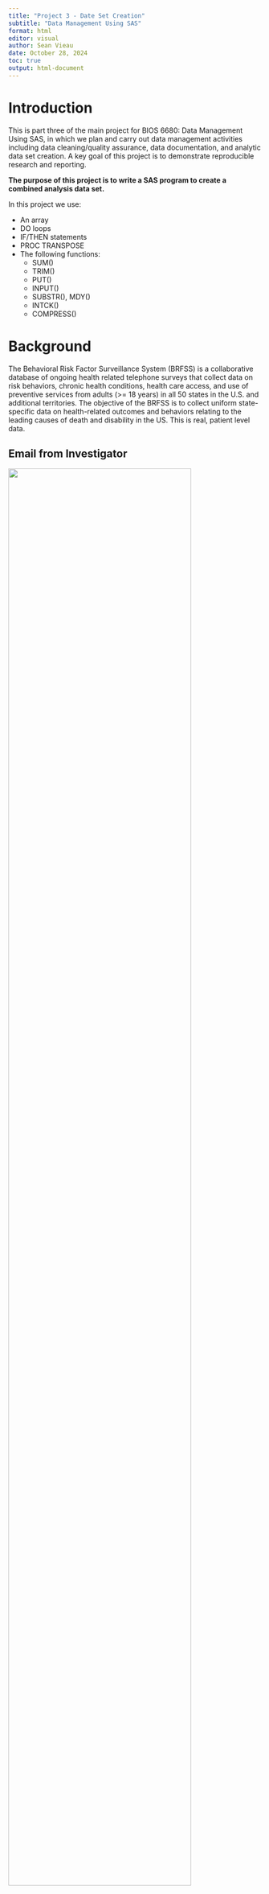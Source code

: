```yaml
---
title: "Project 3 - Date Set Creation"
subtitle: "Data Management Using SAS"
format: html
editor: visual
author: Sean Vieau
date: October 28, 2024
toc: true
output: html-document
---
```


# Introduction

This is part three of the main project for BIOS 6680: Data Management Using SAS, in which we plan and carry out data management activities including data cleaning/quality assurance, data documentation, and analytic data set creation. A key goal of this project is to demonstrate reproducible research and reporting.

**The purpose of this project is to write a SAS program to create a combined analysis data set.**

In this project we use:

-   An array
-   DO loops
-   IF/THEN statements
-   PROC TRANSPOSE
-   The following functions:
    -   SUM()
    -   TRIM()
    -   PUT()
    -   INPUT()
    -   SUBSTR(), MDY()
    -   INTCK()
    -   COMPRESS()

# Background

The Behavioral Risk Factor Surveillance System (BRFSS) is a collaborative database of ongoing health related telephone surveys that collect data on risk behaviors, chronic health conditions, health care access, and use of preventive services from adults (\>= 18 years) in all 50 states in the U.S. and additional territories. The objective of the BRFSS is to collect uniform state-specific data on health-related outcomes and behaviors relating to the leading causes of death and disability in the US. This is real, patient level data.

## Email from Investigator

![](images/clipboard-312165149.png){fig-align="center" width="85%"}

#### Main Research Question

The researcher's main question is whether there is a significant difference in BMI between California and North Carolina.

#### Desired Data Set

They are only interested in including the following states: California, Colorado, Connecticut, Delaware, New Mexico, North Carolina, and West Virginia.

The investigator has asked us to create and merge the following data sets:

![](images/clipboard-3895198399.png){fig-align="center" width="70%"}

![](images/clipboard-3927233926.png){fig-align="center" width="70%"}

![](images/clipboard-2794684053.png){fig-align="center" width="70%"}

![](images/clipboard-2166764461.png){fig-align="center" width="70%"}

# Step 0: Connect to SAS

This document was created in RStudio with Quarto.

To code in SAS we first need to connect RStudio to the SAS server.

```r
# This code connects to SAS On Demand
library(configSAS)
configSAS::set_sas_engine()

#  This code allows you to run ```{sas}``` chunks
sas = knitr::opts_chunk$get("sas")
```

# Step 1: Create Libraries

Then we will create the necessary libraries.

```sas

* Set Courseroot;
%LET CourseRoot = /home/u63376223/sasuser.v94/Data Management Using SAS;

* Create libraries;
LIBNAME Source "&CourseRoot/BRFSS/Data/1_Source";
LIBNAME Impt "&CourseRoot/BRFSS/Data/2_Import";
```

# Step 2: Read In Data {#Read}

Here we will import the data sets.

::: panel-tabset
## Reference Table

#### Import and Transpose Data

```sas
#| results: "hide"
* Import the reference table;
TITLE "Reference Table";
DATA Impt.ref_table;
    SET "&CourseRoot/BRFSS/Data/1_Source/ref_table (1).sas7bdat";
RUN;

* Transpose it to wideform;
PROC TRANSPOSE DATA = Impt.ref_table
	OUT = Impt.ref_table_long;  
	VAR COL1--COL29803;     
	RUN;  
	
* Process the transposed data (drop out the _NAME_ coulumn); 
DATA Impt.ref_table_long;    
	SET Impt.ref_table_long;    
	DROP _NAME_; 
	RUN;
```

#### View Data

```sas

* Check contents to ensure correct data types;
ODS SELECT VARIABLES;
PROC CONTENTS DATA = Impt.ref_table_long;
	RUN;
	
* Visualize data set;
PROC PRINT DATA = Impt.ref_table_long (OBS = 10);
	RUN;
```

Dispcode should be numeric, but all values are also missing. I believe this is intentional so we do not need to address. All other variables look correct.

The reference table looks good and has been transposed correctly.

[Top of Tabset](#Read)

## Demographics

#### Import Data

```sas
#| results: "hide"

* Import demographics data set;
TITLE "Demographics";
PROC IMPORT 
        DATAFILE =  "&CourseRoot/BRFSS/Data/1_Source/demographics (2).xlsx"
        OUT     =   Impt.Demographics
        DBMS    =   XLSX
        REPLACE;
RUN;
```

#### View Data

```sas
* Check contents to ensure correct data types;
ODS SELECT VARIABLES;
PROC CONTENTS DATA = Impt.DEMOGRAPHICS;
	RUN;
	
* Visualize data set;
PROC PRINT DATA = Impt.Demographics (OBS = 10);
	RUN;
```

All Demographics variables are the correct length and type.

[Top of Tabset](#Read)

## Outcomes {#outcomes}

#### Import Data

```sas
#| results: "hide"
* Import the dataset;
TITLE "Outcomes";
PROC IMPORT DATAFILE="&CourseRoot/BRFSS/Data/1_Source/outcomes (1).csv"
            OUT=Impt.Outcomes
            DBMS=CSV
            REPLACE;
     GETNAMES=YES;
     GUESSINGROWS=MAX; /* Ensures that SAS scans more rows to determine the correct data types */
     RUN;
```

#### View Data

```sas
* Check contents to ensure correct data types;
ODS SELECT VARIABLES;
PROC CONTENTS DATA = Impt.Outcomes;
	RUN;
            
* Examine data;
PROC PRINT DATA = Impt.Outcomes (OBS = 10);
  RUN;
```

All Outcomes variables are the correct length and type.

[Top of Tabset](#Read)

## Risk Factors

#### Import Data

```sas
#| results: "hide"
* Import risk factors;
TITLE "Risk Factors";
PROC IMPORT 
        DATAFILE =  "&CourseRoot/BRFSS/Data/1_Source/riskfactors (1).xlsx"
        OUT     =   Impt.Risk
        DBMS    =   XLSX
        REPLACE ;
    RUN;
```

#### View Data

```sas
* Check contents to ensure correct data types;
ODS SELECT VARIABLES;
PROC CONTENTS DATA = Impt.Risk;
	RUN;

* Visualize data set;
PROC PRINT DATA = Impt.Risk (OBS = 10);
	RUN;
```

All Risk Factors variables are the correct length and type.

[Top of Tabset](#Read)
:::

# Step 3: Create Demographics Data Set {#Demo}

::: panel-tabset
## Race

#### Create Format

```sas
#| results: "hide"
* Create FORMAT for race;
TITLE "Demographics: Race";
PROC FORMAT;
	VALUE RaceCd
			1 = "Non-Hispanic White"
			2 = "Non-Hispanic Black"
			3 = "Non-Hispanic American Indian or Alaskan Native"
			4 = "Hispanic"
			5 = "Other";
	RUN;
```

#### Create Variable

```sas
#| results: "hide"
* Use boolean logic to create RaceCd variable per PI specifications;
DATA Impt.Demographics;
	SET Impt.Demographics;
		IF _PRACE2 = . 						 THEN RaceCd = .;
		ELSE IF _PRACE2 = 1 AND _HISPANC = 2 THEN RaceCd = 1;
		ELSE IF _PRACE2 = 2 AND _HISPANC = 2 THEN RaceCd = 2;
		ELSE IF _PRACE2 = 3 AND _HISPANC = 2 THEN RaceCd = 3;
		ELSE IF				    _HISPANC = 1 THEN RaceCd = 4;
		ELSE 									  RaceCd = 5;
	ATTRIB RaceCd LABEL = "Race" FORMAT = RaceCd.;
	RUN;
```

#### Double Check for Correct Assignment

```sas
* Double check for correct assignment;
PROC PRINT DATA = Impt.Demographics (OBS = 10);
	VAR _PRACE2 _HISPANC RaceCd;
	FORMAT RaceCd RaceCd.;
	RUN;
```

All correct.

[Top of Tabset](#Demo)

## Insurance

#### Create Format

```sas
#| results: "hide"
* Create FORMAT for insurance;
TITLE "Demographics: Insurance";
PROC FORMAT;
	VALUE InsuranceCd
			1 = "Private/commercial/Medicare/Medigap"
			2 = "Medicaid/CHIP"
			3 = "Tricare"
			4 = "Indian Health Services"
			5 = "Other"
			6 = "None/Uninsured/Unknown";
	RUN;
```

#### Create Variable

```sas
#| results: "hide"
* Create Insurance variable per PI specifications;
DATA Impt.Demographics;
	SET Impt.Demographics;
		IF 		PRIMINSR in (1, 2, 3, 4) THEN InsuranceCd = 1;
		ELSE IF PRIMINSR in (5,6)		 THEN InsuranceCd = 2;
		ELSE IF PRIMINSR = 7 			 THEN InsuranceCd = 3;
		ELSE IF PRIMINSR = 8			 THEN InsuranceCd = 4;
		ELSE IF PRIMINSR in (9,10)		 THEN InsuranceCd = 5;
		ELSE 								  InsuranceCd = 6;
	ATTRIB InsuranceCd LABEL = "Insurance" FORMAT = InsuranceCd.;
	RUN;
```

#### Double Check for Correct Assignment

```sas
* Double check for correct assignment;
PROC PRINT DATA = Impt.Demographics (OBS = 10);
	VAR PRIMINSR InsuranceCd;
	FORMAT InsuranceCd InsuranceCd.;
	RUN;
```

All correct.

[Top of Tabset](#Demo)

## Education

#### Create Format

```sas
#| results: "hide"
* Create FORMAT for Education;
TITLE "Demographics: Education";
PROC FORMAT;
	VALUE EducationCd
			1 = "<High School"
			2 = "Graduated High School"
			3 = "Some College"
			4 = "4+ Year College Degree";
	RUN;
```

#### Create Variable

```sas
#| results: "hide"
* Create Education variable per PI specifications;
DATA Impt.Demographics;
	SET Impt.Demographics;
		IF 		EDUCA IN(.,9) 	THEN EducationCd = .;
		ELSE IF EDUCA IN(1,2,3) THEN EducationCd = 1;
		ELSE IF EDUCA = 4		THEN EducationCd = 2;
		ELSE IF EDUCA = 5		THEN EducationCd = 3;
		ELSE 						 EducationCd = 4;
	ATTRIB EducationCd LABEL = "Education" FORMAT = EducationCd.;
	RUN;
```

#### Double Check for Correct Assignment

```sas
* Double check for correct assignment;
PROC PRINT DATA = Impt.Demographics (OBS = 10);
	VAR EDUCA EducationCd;
	FORMAT InsuranceCd InsuranceCd.;
	RUN;	
```

All correct.

[Top of Tabset](#Demo)

## Age

#### Create Format

```sas
#| results: "hide"
* Create FORMAT for age;
TITLE "Demographics: Age";
PROC FORMAT;
	VALUE AgeCd
		1 = "18-44"
		2 = "45-64"
		3 = "65+";
	RUN;
```

#### Create Variable

```sas
#| results: "hide"
* Create Age variable per PI specifications;	
DATA Impt.Demographics;
	SET Impt.Demographics;
		IF 		_AGEG5YR IN(.,14)	   THEN AgeCd = .;
		ELSE IF _AGEG5YR IN(1,2,3,4,5) THEN AgeCd = 1;
		ELSE IF _AGEG5YR IN(6,7,8,9)	   THEN AgeCd = 2;
		ELSE 								AgeCd = 3;
	ATTRIB AgeCd LABEL = "Age" FORMAT = AgeCd.;
	RUN;
```

#### Double Check for Correct Assignment

```sas
* Double check for correct assignment;
PROC PRINT DATA = Impt.Demographics (OBS = 10);
	VAR _AGEG5YR AgeCd;
	FORMAT AgeCd AgeCd.;
	RUN;	
```

[Top of Tabset](#Demo)

## Income

#### Create Format

```sas
#| results: "hide"
* Create format for Income;
TITLE "Demographics: Income";
PROC FORMAT;
	VALUE IncomeCd
		1 = "<15k"
		2 = "15-<35k"
		3 = "35-<50K"
		4 = "50k-<100k"
		5 = "100k-<200k"
		6 = "200K+";
	RUN;
```

#### Create Variable

```sas
#| results: "hide"
* Create Income variable per PI specifications;
DATA Impt.Demographics;
	SET Impt.Demographics;
		IF 		INCOME3 IN(., 77, 99) THEN IncomeCd = .;
		ELSE IF	INCOME3 IN(1,2)		  THEN IncomeCd = 1;
		ELSE IF INCOME3 IN(3,4)		  THEN IncomeCd = 2;
		ELSE IF INCOME3 IN(5,6)		  THEN IncomeCd = 3;
		ELSE IF INCOME3 IN(7,8) 	  THEN IncomeCd = 4;
		ELSE IF INCOME3 IN(9,10)	  THEN IncomeCd = 5;
		ELSE						  	   IncomeCd = 6;
	ATTRIB IncomeCd LABEL = "Income" FORMAT = IncomeCd.;
	RUN;
```

#### Double Check for Correct Assignment

```sas
* Double check for correct assignment;
PROC PRINT DATA = Impt.Demographics (OBS = 10);
	VAR INCOME3 IncomeCd;
	FORMAT IncomeCd IncomeCd.;
	RUN;	
```

[Top of Tabset](#Demo)

## Number of Disabilities

#### Create Variable

```sas
#| results: "hide"
* Create Disabilities variable per PI specifications;
TITLE "Demographics: Disabilities";
DATA Impt.Demographics;
	SET Impt.Demographics;
	Disabilities = SUM((DEAF = 1), (BLIND = 1), (DECIDE = 1), (DIFFWALK = 1), (DIFFDRES = 1), (DIFFALON = 1));
	ATTRIB Disabilities LABEL = "Total Number of Disabilities" FORMAT = BEST.;
	RUN;
```

#### Double Check for Correct Assignment

```sas
* Double check for correct assignment;
PROC PRINT DATA = Impt.Demographics (OBS = 10);
	VAR DEAF BLIND DECIDE DIFFWALK DIFFDRES DIFFALON Disabilities;
	RUN;	
```

[Top of Tabset](#Demo)
:::

## Consolidate Demogrpahics Data Set

Here we will collect only the variables we created which the investigator asked for, and the variables needed for the final merge;

#### Collect Variables

```sas
#| results: "hide"
TITLE "Demographics Cleaned";
DATA Impt.Demographics_Final;
	SET Impt.Demographics;
	KEEP seqno RaceCd InsuranceCd EducationCd AgeCd IncomeCd Disabilities;
	RENAME  RaceCd = Race 
			InsuranceCd = Insurance
			EducationCd = Education
			AgeCd = Age
			IncomeCd = Income;
  RUN;
```

#### View Data

```sas
* Examine data set;
PROC PRINT DATA = Impt.DEMOGRAPHICS_FINAL (OBS = 10);
	RUN;
```

#### Double Check for Correct Formats and Labels

```sas
* Double check for format;
ODS SELECT VARIABLES;
PROC CONTENTS DATA = Impt.Demographics_Final;
	RUN;
```

# Step 4: Create Outcomes Data Set {#Outcomes}

::: panel-tabset
## CHD/Heart Attack

#### Create Format

```sas
#| results: "hide"
* Create format for ever had a CHD or heart attack;
TITLE "Outcomes: CHD or Heart Attack";
PROC FORMAT;
	VALUE CHDattackCd
		1 = "Yes"
		2 = "No"
		3 = "Not Asked or Missing";
	RUN;
```

#### Create Variable

```sas
#| results: "hide"
* Create CHDattack variable per PI specifications;
DATA Impt.Outcomes;
	SET Impt.Outcomes; 
	IF 		CVDCRHD4 = 1 OR CVDINFR4 = 1 THEN CHDattackCd = 1;
	ELSE IF CVDCRHD4 = 2 AND CVDINFR4 = 2 THEN CHDattackCd = 2;
	ELSE 										CHDattackCd = 3;
	ATTRIB CHDattackCd LABEL = "CHD or Heart Attack" FORMAT = CHDattackCd.;
	RUN;
```

#### Double Check for Correct Assignment

```sas
* Double check for correct assignment;
PROC PRINT DATA = Impt.Outcomes (OBS = 10);
	VAR CVDCRHD4 CVDINFR4 CHDattackCd;
	RUN;	
```

[Top of Tabset](#Outcomes)

## Asthma

#### Create Format

```sas
#| results: "hide"
* Create format for asthma status;
TITLE "Outcomes: Asthma";
PROC FORMAT;
	VALUE AsthmaCd
		1 = "Current" 
		2 = "Former"
		3 = "Never"
		4 = "Don’t Know/Not Sure";
	RUN;
```

#### Create Variable

```sas
#| results: "hide"
* Create Disabilities variable per PI specifications;
DATA Impt.Outcomes;
	SET Impt.Outcomes;
		IF		 ASTHMA3 = 1 AND ASTHNOW = 1 THEN AsthmaCd = 1;
		ELSE IF  ASTHMA3 = 1 AND ASTHNOW = 2 THEN AsthmaCd = 2;
		ELSE IF  ASTHMA3 = 2				 THEN AsthmaCd = 3;
		ELSE									  AsthmaCd = 4;
		ATTRIB AsthmaCd LABEL = "Asthma Status" FORMAT = AsthmaCd.;
	RUN;
```

#### Double Check for Correct Assignment

```sas
* Double check for correct assignment;
PROC PRINT DATA = Impt.Outcomes (OBS = 10);
	VAR ASTHMA3 ASTHNOW AsthmaCd;
	RUN;	
```

[Top of Tabset](#Outcomes)

## BMI

BMI took particular care to code correctly.

In the data base, metric units begin with 9, and missing or refused variables are coded as 777 or 999.

Thus it took some careful work to manipulate strings to filter the variable as desired!

#### Create Variable

```sas
#| results: "hide"
* Create BMI variable per PI specifications;

* Some weights are in lbs and some are in kg, we will have to address;
* Convert all weights in kg into lbs;
TITLE "Outcomes: BMI";
DATA Impt.Outcomes;
	SET Impt.Outcomes;
		WEIGHT2_char = TRIM(PUT(WEIGHT2, 4.));  *convert HEIGHT2 into a string so I can find if it starts with 9 (i.e. is in metric);
		IF WEIGHT2_char ^= "9999" AND SUBSTR(WEIGHT2_char,1,1) = "9"
		 THEN DO WEIGHT2 = INPUT(SUBSTR(WEIGHT2_char,2), BEST12.)*2.20462; *Select the weight in kg and convert to lbs;
			END;
		DROP WEIGHT2_char;
	RUN;
	
* Convert all heights in cm to feet and inches;
DATA Impt.Outcomes;
	SET Impt.Outcomes;
		IF HEIGHT3 ^= 7777 AND HEIGHT3 ^= 9999
			THEN DO 
				HEIGHT3_char = TRIM(PUT(HEIGHT3, 3.)); 
				feet = INPUT(SUBSTR(HEIGHT3_char, 1, 1), 8.); *Select the first digit as the number of feet;
	  			inches = INPUT(SUBSTR(HEIGHT3_char, 2, 2), 8.); * Select digits 2 and 3 as the number of inches;
	  			HEIGHT_inches = (feet*12) + inches; * Convert feet and inches into just inches;

  				END;
  		ELSE IF HEIGHT3 ^= 7777 AND HEIGHT3 ^= 9999
  			THEN DO 
  				HEIGHT3_char = TRIM(PUT(HEIGHT3, 4.)); *convert HEIGHT3 into a string so I can find if it starts with 9 (i.e. is in metric);
  				HEIGHT_inches = INPUT(SUBSTR(WEIGHT2_char,2), BEST12.)*0.393701; * convert centimeters into inches;
  				END;
  		DROP feet inches HEIGHT3_char;
  	RUN;
  	
* Calculate BMI;
DATA Impt.Outcomes;
	SET Impt.Outcomes;
	IF 		WEIGHT2 IN(7777,9999) OR HEIGHT3 IN(7777,9999) THEN BMI = .;
	ELSE 														BMI = (WEIGHT2 / (HEIGHT_inches**2)) * 730;
	ATTRIB BMI LABEL = "Patient BMI";
RUN;
```

#### Double Check for Correct Assignment

```sas
* Double check for correct assignment;
PROC PRINT DATA = Impt.Outcomes (OBS = 10);
	VAR WEIGHT2 HEIGHT3 BMI;
	RUN;	
```

For good measure, lets plot a histogram which should be normally distributed if we did that all correctly

```sas
PROC SGPLOT DATA = Impt.Outcomes;
	HISTOGRAM BMI;
	RUN;
```

BMI is correct.

[Top of Tabset](#Outcomes)

## BMI Category

#### Create Format

```sas
#| results: "hide"
* Create format for BMI category;
TITLE "Outcomes: BMI Category";
PROC FORMAT;
	VALUE BMIcat
		1= "Underweight"
		2 = "Normal Weight"
		3 = "Overweight"
		4 = "Obese";
	RUN;
```

#### Create Variable

```sas
#| results: "hide"
* Create BMIcat per PI specifications;
DATA Impt.Outcomes;
	SET Impt.Outcomes;
		IF BMI = . 		   THEN BMIcat = .; 		
		ELSE IF BMI < 18.5 THEN BMIcat = 1;
		ELSE IF	18.5 <= BMI < 25.0 THEN BMIcat = 2;
		ELSE IF 25.0 <= BMI < 30.0 THEN BMIcat = 3;
		ELSE 							BMIcat = 4;
	ATTRIB BMICat LABEL = "BMI Category" FORMAT = BMIcat.;
	RUN;
```

#### Double Check for Correct Assignment

```sas
* Double check for correct assignment;
PROC PRINT DATA = Impt.Outcomes (OBS = 10);
	VAR BMI BMIcat;
	RUN;	
```

[Top of Tabset](#Outcomes)

## Covid

#### Create Format

```sas
#| results: "hide"
* Create format for covid status;
PROC FORMAT;
	VALUE CovidCd
		1 = "Yes"
		2 = "No"
		3 = "Unknown/Refused/Missing";
	RUN;
```

#### Create Variable

```sas
#| results: "hide"
* Create Covid status per PI specifications;
DATA Impt.Outcomes;
	SET Impt.Outcomes;
		IF 		COVIDPOS IN(1,3) THEN CovidCd = 1;
		ELSE IF COVIDPOS = 2 THEN CovidCd = 2;
		ELSE					  CovidCd = 3;
	ATTRIB CovidCd LABEL = "Ever had Covid" FORMAT = CovidCd.;
	RUN;
```

#### Double Check for Correct Assignment

```sas
* Double check for correct assignment;
PROC PRINT DATA = Impt.Outcomes (OBS = 10);
	VAR COVIDPOS CovidCd;
	RUN;	
```

[Top of Tabset](#Outcomes)

## Cancer

#### Create Format

```sas
#| results: "hide"
* Create format for cancer status;
PROC FORMAT;
	VALUE CancerCd
		1 = "Yes"
		2 = "No";
	RUN;
```

#### Create Variable

```sas
#| results: "hide"
* Create BMIcat per PI specifications;	
DATA Impt.Outcomes;
	SET Impt.Outcomes;
		IF 		CNCRDIFF = . THEN CancerCd = 2;
		ELSE IF CNCRDIFF IN(1,2,3,7) THEN CancerCd = 1;
	ATTRIB CancerCd LABEL = "Ever had Cancer" FORMAT = Cancercd.;
	RUN;
```

#### Double Check for Correct Assignment

```sas
* Double check for correct assignment;
PROC PRINT DATA = Impt.Outcomes (OBS = 10);
	VAR CNCRDIFF Cancercd;
	RUN;	
```

[Top of Tabset](#Outcomes)

## Age at First Cancer

#### Create Format

```sas
#| results: "hide"
* Create format for cancer age;
TITLE "Outcomes: Cancer Age";
PROC FORMAT;
	VALUE CancerAge
		1 = "0-<15"
		2 = "15-<18"
		3 = "18-<39"
		4 = "40+";
	RUN;
```

#### Create Variable

```sas
#| results: "hide"
* Create cancer age per PI specifications;	
DATA Impt.Outcomes;
	SET Impt.Outcomes;
		IF		CNCRAGE IN(., 98, 99) THEN CancerAge = .;
		ELSE IF 0 < CNCRAGE < 15 THEN CancerAge = 1;
		ELSE IF 15 <= CNCRAGE < 18 THEN CancerAge = 2;
		ELSE IF 18 <= CNCRAGE < 39 THEN CancerAge = 3;
		ELSE							CancerAge = 4;
	ATTRIB CancerAge LABEL = "Age at first cancer diagnosis" FORMAT = CancerAge.;
	RUN;
```

#### Double Check for Correct Assignment

```sas
* Double check for correct assignment;
PROC SORT DATA = Impt.Outcomes OUT = Impt.Sorted_Data;
	BY DESCENDING CancerAge;
	RUN;
	
PROC PRINT DATA = Impt.Sorted_Data (OBS = 10);
	VAR CNCRAGE CancerAge;
	RUN;	
```

[Top of Tabset](#Outcomes)
:::

## Consolidate Outcomes Data Set

Here we will collect only the variables we created which the investigator asked for, and the variables needed for the final merge.

#### Collect Variables

```sas
#| results: "hide"
TITLE "Outcomes: Final Data Set";
DATA Impt.Outcomes_Final;
	SET Impt.Outcomes;
	KEEP SEQNO CHDattackCd AsthmaCd BMI BMIcat CovidCd CancerCd CancerAge;
	RENAME  CHDattackCd = CHDattack
		 	AsthmaCd = Asthma
		 	CovidCd = Covid
		 	CancerCd = Cancer;
	RUN;
```

#### View Data

```sas
* Print head;
PROC PRINT DATA = Impt.Outcomes_Final (OBS = 10);
	RUN;
	
* Double check formats;
ODS SELECT VARIABLES;
PROC CONTENTS DATA = Impt.Outcomes_Final;
	RUN;
```

# Step 5: Create Risk Factors Data Set {#Risk}

::: panel-tabset
## Physical Health

#### Create Variable

```sas
#| results: "hide"
* Create physical health variable per PI specifications;
TITLE "Risk Factors: Physical Health Not Good";
DATA Impt.Risk;
	SET Impt.Risk;
	IF 		PHYSHLTH IN(.,77,99) THEN PhysHealth = .;
	ELSE IF PHYSHLTH = 88 		 THEN PhysHealth  = 0;
	ELSE 				       		  PhysHealth = (PHYSHLTH /30) * 100;
	LABEL PhysHealth = "Percent of 30 days with physical health not good";
	RUN;
```

#### Double Check for Correct Assignment

```sas
* Double check for correct assignment;
PROC PRINT DATA = Impt.Risk (OBS = 10);
	VAR PHYSHLTH PhysHealth;
	RUN;
```

[Top of Tabset](#Risk)

## Mental Health

#### Create Variable

```sas
#| results: "hide"
* Create mental health variable per PI specifications;
TITLE "Risk Factors: Mental Health Not Good";
DATA Impt.Risk;
	SET Impt.Risk;
	IF 		MENTHLTH IN(.,77,99) THEN MentHealth = .;
	ELSE IF MENTHLTH = 88 		 THEN MentHealth  = 0;
	ELSE 				       		  MentHealth = (MENTHLTH /30) * 100;
	LABEL MentHealth = "Percent of 30 days with mental health not good";
	RUN;
```

#### Double Check for Correct Assignent

```sas
* Double check for correct assignment;
PROC PRINT DATA = Impt.Risk (OBS = 10);
	VAR MENTHLTH MentHealth;
	RUN;
```

[Top of Tabset](#Risk)

## Smoking Status

#### Create Format

```sas
#| results: "hide"
* Create format for smoking status;
TITLE "Risk Factors: Smoking Status";
PROC FORMAT;
	VALUE SmokeStat
		1 = "Current Smoker"
		2 = "Former Smoker"
		3 = "Never Smoker"
		4 = "Don't Know/Refused/Missing";
	RUN;
```

#### Create Variable

```sas
#| results: "hide"
* Create smoking status variable per PI specifications;
DATA Impt.Risk;
	SET Impt.Risk;
		IF		 SMOKE100 = 1 AND SMOKDAY2 IN(1,2) THEN SmokeStat = 1;
		ELSE IF	 SMOKE100 = 1 AND SMOKDAY2 = 3	   THEN SmokeStat = 2;
		ELSE IF  SMOKE100 = 2					   THEN SmokeStat = 3;
		ELSE 									  	    SmokeStat = 4;
		ATTRIB SmokeStat LABEL = "Smoking Status" FORMAT = SmokeStat.;
	RUN;
```

#### Double Check for Correct Assignment

```sas
* Double check for correct assignment;
PROC PRINT DATA = Impt.Risk (OBS = 10);
	VAR SMOKE100 SMOKDAY2 SmokeStat;
	RUN;
```

[Top of Tabset](#Risk)

## Years Smoked

#### Create Variable

```sas
#| results: "hide"
* Create smoking status variable per PI specifications;
DATA Impt.Risk;
	SET Impt.Risk;
	
		IF 		SmokeStat = 4 THEN SmokeTime = .;
		ELSE IF SmokeStat = 3 THEN SmokeTime = 0;
		ELSE IF SmokeStat IN(1,2) AND LCSFIRST NOT IN(777,999) AND LCSLAST NOT IN(777,999)
			THEN SmokeTime = LCSLAST - LCSFIRST;
		ELSE 						SmokeTime = .;
	ATTRIB SmokeTime LABEL = "How many years smoked";
	RUN;
```

#### Double Check for Correct Assignment

```sas
* Double check for correct assignment;
PROC PRINT DATA = Impt.Risk (OBS = 10);
	VAR SmokeStat LCSFIRST LCSLAST SmokeTime;
	RUN;
```

Note: there is a current smoker with 999 for last cigarette smoked. This was not reported in the data dictionary, but we will assume these are patients that did not wish to report their age.

[Top of Tabset](#Risk)

## Alcohol

#### Create Format

```sas
#| results: "hide"
* Create format for smoking status;
TITLE "Risk Factors: Alcohol";
PROC FORMAT;
	VALUE Alcohol
		1 = "Yes"
		2 = "No";
	RUN;
```

#### Create Variable

```sas
#| results: "hide"
* Create alcohol consumption variable per PI specifications;
DATA Impt.Risk;
	SET Impt.Risk;
		IF  	ALCDAY4 IN(., 777,999) THEN Alcohol = .;
		ELSE IF ALCDAY4 = 888 THEN Alcohol = 2;
		ELSE					   Alcohol = 1;
	ATTRIB Alcohol LABEL = "Consumed alcohol in past 30 days" FORMAT = Alcohol.;
	RUN;
```

#### Double Check for Correct Assignment

```sas
* Double check for correct assignment;
PROC PRINT DATA = Impt.Risk (OBS = 10);
	VAR ALCDAY4 Alcohol;
	RUN;
```

[Top of Tabset](#Risk)

## Months Between Covid Vaccines

#### Create Format

```sas
#| results: "hide"
* Create covid vaccine variable per PI specifications;
DATA Impt.Risk;
  SET Impt.Risk;
  * Convert dates to a character string;
  firstvax_char = TRIM(LEFT(PUT(COVIDFS1, 6.)));
  secondvax_char = TRIM(LEFT(PUT(COVIDSE1, 6.)));
  
  * Extract Month and Year for firstvax_char;
  IF LENGTH(firstvax_char) = 5 THEN DO;
    month1 = INPUT(SUBSTR(firstvax_char, 1, 1), BEST12.);
    year1 = INPUT(SUBSTR(firstvax_char, 2), BEST12.);
  END;
  ELSE IF LENGTH(firstvax_char) = 6 THEN DO;
    month1 = INPUT(SUBSTR(firstvax_char, 1, 2), BEST12.);
    year1 = INPUT(SUBSTR(firstvax_char, 3), BEST12.);
  END;

  * Extract Month and Year for secondvax_char;
  IF LENGTH(secondvax_char) = 5 THEN DO;
    month2 = INPUT(SUBSTR(secondvax_char, 1, 1), BEST12.);
    year2 = INPUT(SUBSTR(secondvax_char, 2), BEST12.);
  END;
  ELSE IF LENGTH(secondvax_char) = 6 THEN DO;
    month2 = INPUT(SUBSTR(secondvax_char, 1, 2), BEST12.);
    year2 = INPUT(SUBSTR(secondvax_char, 3), BEST12.);
  END;

	* Calculate number of months inbetween;
	IF SUBSTR(firstvax_char, 1, 2) NOT IN("77" "99") 
	AND SUBSTR(Secondvax_char,1, 2) NOT IN ("77", "99")
	THEN DO
  date1 = MDY(month1, 1, year1);
  date2 = MDY(month2, 1, year2);
  
  * Calculate the difference in months;
  CovidVaxMonths = INTCK('MONTH', date1, date2);
  ATTRIB CovidVaxMonths Label = "Number of months between first and second covid vaccination";
  END;
  
  RUN;
```

#### Double Check for Correct Calculations

```sas
* Double check calculations are correct;
PROC SORT DATA=Impt.Risk OUT=Impt.SortedRisk;
  BY DESCENDING CovidVaxMonths;
RUN;
PROC PRINT DATA = Impt.SortedRisk (OBS = 10);
	VAR month1 year1 month2 year2 CovidVaxMonths;
	RUN;
```

[Top of Tabset](#Risk)

## Marijuana Percent

#### Create Variable

```sas
#| results: "hide"
* Create Marijuana percent variable per PI specifications;
TITLE "Risk Factors: Marijuana Percentage";
DATA Impt.Risk;
	SET Impt.Risk;
	IF 		MARIJAN1 IN(.,77,99) THEN MarijuanaPerc = .;
	ELSE IF MARIJAN1 = 88 		 THEN MarijuanaPerc  = 0;
	ELSE 				       		  MarijuanaPerc = (MARIJAN1 /30) * 100;
	LABEL MarijuanaPerc = "Percent of 30 days with marijuana use";
	RUN;
```

#### Double Check for Correct Assignment

```sas
* Double check for correct assignment;
PROC SORT DATA=Impt.Risk OUT=Impt.SortedRisk;
  BY DESCENDING MarijuanaPerc;
RUN;
PROC PRINT DATA = Impt.SortedRisk (OBS = 10);
	VAR MARIJAN1 MarijuanaPerc;
	RUN;
```

[Top of Tabset](#Risk)

## Marijuana Use

#### Create Format

```sas
#| results: "hide"
* Create format for Marijuana Use;
TITLE "Risk Factors: Marijuana Use";
PROC FORMAT;
	VALUE Marijuana
		1 = "Yes"
		2 = "No";
	RUN;
```

#### Create Variable

```sas
#| results: "hide"
* Create marijuana use variable per PI specifications;
DATA Impt.Risk;
	SET Impt.Risk;
		IF  	MARIJAN1 IN(., 77,99) THEN Marijuana = .;
		ELSE IF MARIJAN1 = 88 THEN Marijuana = 2;
		ELSE					   Marijuana = 1;
	ATTRIB Marijuana LABEL = "Marijuana use in past 30 days" FORMAT = Marijuana.;
	RUN;
```

#### Double Check for Correct Assignment

```sas
* Double check for correct assignment;
PROC SORT DATA=Impt.Risk OUT=Impt.SortedRisk;
  BY DESCENDING Marijuana;
RUN;
PROC PRINT DATA = Impt.SortedRisk (OBS = 10);
	VAR MARIJAN1 Marijuana;
	RUN;
```

[Top of Tabset](#Risk)

## Packs of Cigarettes per Day

#### Create Variable

```sas
#| results: "hide"
* Create Variable;
TITLE "Risk Factors: Number of Cigarette Packs per Day";
DATA Impt.Risk;
	SET Impt.Risk;
		IF		LCSNUMCG IN(777,999) THEN SmokeNum = .;
		ELSE IF LCSNUMCG = . 		 THEN SmokeNum = .;
		ELSE IF LCSNUMCG = 0		 THEN SmokeNum = 0;
		ELSE 							  SmokeNum =  LCSNUMCG/20;
	ATTRIB SmokeNum LABEL = "Numer of Cigarette Packs Per Day";
	RUN;
```

#### Double Check for Correct Assignment

```sas
* Double check for correct assignment;
PROC PRINT DATA = Impt.Risk (OBS = 10);
	VAR LCSNUMCG SmokeNum;
	RUN;
```

[Top of Tabset](#Risk)
:::

## Consolidate Risk Factors Data Set

Here we will collect only the variables we created which the investigator asked for, and the variables needed for the final merge.

#### Collect Variables

```sas
#| results: "hide"
TITLE "Risk Factors: Final Data Set";
DATA Impt.Risk_Final;
	SET Impt.Risk;
	KEEP id PhysHealth MentHealth SmokeStat SmokeNum SmokeTime Alcohol CovidVaxMonths MarijuanaPerc Marijuana;
	RUN;
```

#### View the Data Set

```sas
* Print head;
PROC PRINT DATA = Impt.Risk_Final (OBS = 10);
	RUN;
	
* Double check formats;
TITLE "Risk Factors: Check Formats";
ODS SELECT VARIABLES;
PROC CONTENTS DATA = Impt.Risk_Final;
	RUN;
```

# Step 6: Create Reference Table

We just need to make one simple change to this data set: aggregate `Month`, `Day`, and `Year` into a date object in SAS.

## Create `Date` Variable in Reference Table

#### Create Variable

```sas
#| results: "hide"
* Create and Format date variable;
DATA Impt.Ref_Final;
	SET Impt.ref_table_long;
	IntvDate = MDY(IMONTH, IDAY, IYEAR);
	ATTRIB IntvDate LABEL = "Interview Date" FORMAT = MMDDYY10.;
	KEEP id SEQNO IntvDate;
	RUN;
```

#### Double Check for Correct Conversion

```sas
* Double check by printing;
PROC PRINT DATA = Impt.Ref_Final (OBS = 10);
	RUN;
```

# Step 7: Merge Data Sets

Before we can merge, we need to ensure the variable we will merge on is the same format and type across all data sets.

In particular, SEQNO in the demographics Final data set is a character variable with '-'s in it. We have to clean those out and make it numeric to merge it using the reference table.

## Merge Reference Table, Demographics, and Outcomes on SEQNO

#### Ensure Same Format and Type for SEQNO

```sas
#| results: "hide"
* Convert SEQNO in the reference table to numeric and SORT;
TITLE "Final Data Set";
DATA Impt.Ref_Final;
	SET Impt.Ref_Final;
	SEQNO_num = INPUT(SEQNO, BEST12.);
	FORMAT SEQNO_num BEST12.;
	DROP SEQNO;
	RENAME SEQNO_NUM = SEQNO;
	RUN;


* Correct the SEQNO format in the demographics data set;
DATA Impt.Demographics_Final;
	SET Impt.Demographics_Final;
	SEQNO = COMPRESS(SEQNO, "-");
	SEQNO_num = INPUT(SEQNO, BEST12.);
	FORMAT SEQNO_num BEST12.;
	DROP SEQNO;
	RENAME SEQNO_num = SEQNO;
	RUN;
```

#### Sort Data Sets

```sas
#| results: "hide"
* Sort Demographics_Final by SEQNO;
PROC SORT DATA = Impt.Demographics_Final;
	BY SEQNO;
	RUN;

* Sort Outcomes_Final by SEQNO;
PROC SORT DATA = Impt.Outcomes_Final;
	BY SEQNO;
	RUN;	

* Sort Ref_Final by SEQNO;
PROC SORT DATA = Impt.Ref_Final;
	BY SEQNO;
	RUN;
```

#### Perform Merge on SEQNO

```sas
#| results: "hide"
* First merge by SEQNO;
DATA Impt.BRFSS_Final;
	MERGE Impt.Demographics_Final (IN = a)
		  Impt.Ref_Final (IN = b)
		  Impt.Outcomes_Final (IN = c);
	BY SEQNO;
	IF a AND b AND c;
	RUN;
```

## Merge Risk Factors on ID

#### Sort by ID

```sas
#| results: "hide"
* Sort by ID;
PROC SORT DATA = Impt.BRFSS_Final;
	BY id;
	RUN;
	
* Sort by ID;
PROC SORT DATA = impt.Risk_Final;
	BY id;
	RUN;
```

#### Perform Merge on ID

```sas
#| results: "hide"
* Then merge by Id;
DATA Impt.BRFSS_Final;
	MERGE Impt.BRFSS_Final (IN = a)
		  Impt.Risk_Final (IN = b);	
	BY id;
	IF a AND b;
	RUN;
```

## Clean Final Data Set

```sas
#| results: "hide"
* Rearrange and drop extraneous variables for a cleaner data set;
DATA Impt.BRFSS_Final;
	RETAIN id SEQNO IntvDate;
	SET Impt.BRFSS_Final;
	DROP SEQNO_OUTCOMES SEQNO_REF SEQNO_DEMO id_RISK id SEQNO;
	ATTRIB SEQNO LABEL = "Sequence Number";
	ATTRIB id LABEL = "ID";
	RUN;
```

# Final Data Set

```sas
* Print top 10 observations;
PROC PRINT DATA = Impt.BRFSS_Final (OBS = 10);
	RUN;
	
* Check variable types;
PROC CONTENTS DATA = Impt.BRFSS_Final;
	RUN;
```
